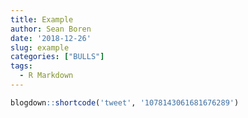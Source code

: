```yaml
---
title: Example
author: Sean Boren
date: '2018-12-26'
slug: example
categories: ["BULLS"]
tags:
  - R Markdown
---
```


```r
blogdown::shortcode('tweet', '1078143061681676289')

```

